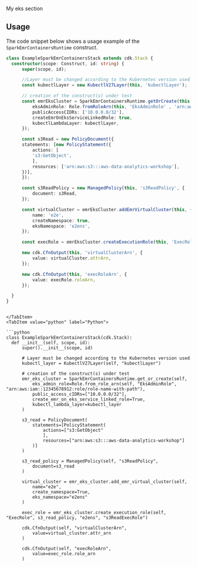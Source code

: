 [//]: # (This file is generated, do not modify directly, update the README.md in framework/src/processing)

My eks section

## Usage

The code snippet below shows a usage example of the `SparkEmrContainersRuntime` construct.

<Tabs>
  <TabItem value="typescript" label="TypeScript" default>

  ```typescript
class ExampleSparkEmrContainersStack extends cdk.Stack {
    constructor(scope: Construct, id: string) {
        super(scope, id);

        //Layer must be changed according to the Kubernetes version used
        const kubectlLayer = new KubectlV27Layer(this, 'kubectlLayer');

        // creation of the construct(s) under test
        const emrEksCluster = SparkEmrContainersRuntime.getOrCreate(this, {
            eksAdminRole: Role.fromRoleArn(this, 'EksAdminRole' , 'arn:aws:iam::12345678912:role/role-name-with-path'),
            publicAccessCIDRs: ['10.0.0.0/32'],
            createEmrOnEksServiceLinkedRole: true,
            kubectlLambdaLayer: kubectlLayer,
        });

        const s3Read = new PolicyDocument({
        statements: [new PolicyStatement({
            actions: [
            's3:GetObject',
            ],
            resources: ['arn:aws:s3:::aws-data-analytics-workshop'],
        })],
        });

        const s3ReadPolicy = new ManagedPolicy(this, 's3ReadPolicy', {
            document: s3Read,
        });

        const virtualCluster = emrEksCluster.addEmrVirtualCluster(this, {
            name: 'e2e',
            createNamespace: true,
            eksNamespace: 'e2ens',
        });

        const execRole = emrEksCluster.createExecutionRole(this, 'ExecRole', s3ReadPolicy, 'e2ens', 's3ReadExecRole');

        new cdk.CfnOutput(this, 'virtualClusterArn', {
            value: virtualCluster.attrArn,
        });

        new cdk.CfnOutput(this, 'execRoleArn', {
            value: execRole.roleArn,
        });

    }
}
  ```
  
  ```mdx-code-block
  
  </TabItem>
  <TabItem value="python" label="Python">

  ```python
class ExampleSparkEmrContainersStack(cdk.Stack):
    def __init__(self, scope, id):
        super().__init__(scope, id)

        # Layer must be changed according to the Kubernetes version used
        kubectl_layer = KubectlV27Layer(self, "kubectlLayer")

        # creation of the construct(s) under test
        emr_eks_cluster = SparkEmrContainersRuntime.get_or_create(self,
            eks_admin_role=Role.from_role_arn(self, "EksAdminRole", "arn:aws:iam::12345678912:role/role-name-with-path"),
            public_access_cIDRs=["10.0.0.0/32"],
            create_emr_on_eks_service_linked_role=True,
            kubectl_lambda_layer=kubectl_layer
        )

        s3_read = PolicyDocument(
            statements=[PolicyStatement(
                actions=["s3:GetObject"
                ],
                resources=["arn:aws:s3:::aws-data-analytics-workshop"]
            )]
        )

        s3_read_policy = ManagedPolicy(self, "s3ReadPolicy",
            document=s3_read
        )

        virtual_cluster = emr_eks_cluster.add_emr_virtual_cluster(self,
            name="e2e",
            create_namespace=True,
            eks_namespace="e2ens"
        )

        exec_role = emr_eks_cluster.create_execution_role(self, "ExecRole", s3_read_policy, "e2ens", "s3ReadExecRole")

        cdk.CfnOutput(self, "virtualClusterArn",
            value=virtual_cluster.attr_arn
        )

        cdk.CfnOutput(self, "execRoleArn",
            value=exec_role.role_arn
        )
  ```

  </TabItem>
</Tabs>

